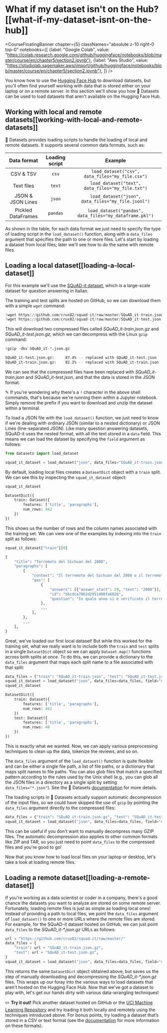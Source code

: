 # What if my dataset isn't on the Hub?[[what-if-my-dataset-isnt-on-the-hub]]

<CourseFloatingBanner chapter={5}
  classNames="absolute z-10 right-0 top-0"
  notebooks={[
    {label: "Google Colab", value: "https://colab.research.google.com/github/huggingface/notebooks/blob/master/course/en/chapter5/section2.ipynb"},
    {label: "Aws Studio", value: "https://studiolab.sagemaker.aws/import/github/huggingface/notebooks/blob/master/course/en/chapter5/section2.ipynb"},
]} />

You know how to use the [Hugging Face Hub](https://huggingface.co/datasets) to download datasets, but you'll often find yourself working with data that is stored either on your laptop or on a remote server. In this section we'll show you how 🤗 Datasets can be used to load datasets that aren't available on the Hugging Face Hub.

<Youtube id="HyQgpJTkRdE"/>

## Working with local and remote datasets[[working-with-local-and-remote-datasets]]

🤗 Datasets provides loading scripts to handle the loading of local and remote datasets. It supports several common data formats, such as:

|    Data format     | Loading script |                         Example                         |
| :----------------: | :------------: | :-----------------------------------------------------: |
|     CSV & TSV      |     `csv`      |     `load_dataset("csv", data_files="my_file.csv")`     |
|     Text files     |     `text`     |    `load_dataset("text", data_files="my_file.txt")`     |
| JSON & JSON Lines  |     `json`     |   `load_dataset("json", data_files="my_file.jsonl")`    |
| Pickled DataFrames |    `pandas`    | `load_dataset("pandas", data_files="my_dataframe.pkl")` |

As shown in the table, for each data format we just need to specify the type of loading script in the `load_dataset()` function, along with a `data_files` argument that specifies the path to one or more files. Let's start by loading a dataset from local files; later we'll see how to do the same with remote files.

## Loading a local dataset[[loading-a-local-dataset]]

For this example we'll use the [SQuAD-it dataset](https://github.com/crux82/squad-it/), which is a large-scale dataset for question answering in Italian.

The training and test splits are hosted on GitHub, so we can download them with a simple `wget` command:

```python
!wget https://github.com/crux82/squad-it/raw/master/SQuAD_it-train.json.gz
!wget https://github.com/crux82/squad-it/raw/master/SQuAD_it-test.json.gz
```

This will download two compressed files called *SQuAD_it-train.json.gz* and *SQuAD_it-test.json.gz*, which we can decompress with the Linux `gzip` command:

```python
!gzip -dkv SQuAD_it-*.json.gz
```

```bash
SQuAD_it-test.json.gz:	   87.4% -- replaced with SQuAD_it-test.json
SQuAD_it-train.json.gz:	   82.2% -- replaced with SQuAD_it-train.json
```

We can see that the compressed files have been replaced with _SQuAD_it-train.json_ and _SQuAD_it-test.json_, and that the data is stored in the JSON format.

<Tip>

✎ If you're wondering why there's a `!` character in the above shell commands, that's because we're running them within a Jupyter notebook. Simply remove the prefix if you want to download and unzip the dataset within a terminal.

</Tip>

To load a JSON file with the `load_dataset()` function, we just need to know if we're dealing with ordinary JSON (similar to a nested dictionary) or JSON Lines (line-separated JSON). Like many question answering datasets, SQuAD-it uses the nested format, with all the text stored in a `data` field. This means we can load the dataset by specifying the `field` argument as follows:

```py
from datasets import load_dataset

squad_it_dataset = load_dataset("json", data_files="SQuAD_it-train.json", field="data")
```

By default, loading local files creates a `DatasetDict` object with a `train` split. We can see this by inspecting the `squad_it_dataset` object:

```py
squad_it_dataset
```

```python out
DatasetDict({
    train: Dataset({
        features: ['title', 'paragraphs'],
        num_rows: 442
    })
})
```

This shows us the number of rows and the column names associated with the training set. We can view one of the examples by indexing into the `train` split as follows:

```py
squad_it_dataset["train"][0]
```

```python out
{
    "title": "Terremoto del Sichuan del 2008",
    "paragraphs": [
        {
            "context": "Il terremoto del Sichuan del 2008 o il terremoto...",
            "qas": [
                {
                    "answers": [{"answer_start": 29, "text": "2008"}],
                    "id": "56cdca7862d2951400fa6826",
                    "question": "In quale anno si è verificato il terremoto nel Sichuan?",
                },
                ...
            ],
        },
        ...
    ],
}
```

Great, we've loaded our first local dataset! But while this worked for the training set, what we really want is to include both the `train` and `test` splits in a single `DatasetDict` object so we can apply `Dataset.map()` functions across both splits at once. To do this, we can provide a dictionary to the `data_files` argument that maps each split name to a file associated with that split:

```py
data_files = {"train": "SQuAD_it-train.json", "test": "SQuAD_it-test.json"}
squad_it_dataset = load_dataset("json", data_files=data_files, field="data")
squad_it_dataset
```

```python out
DatasetDict({
    train: Dataset({
        features: ['title', 'paragraphs'],
        num_rows: 442
    })
    test: Dataset({
        features: ['title', 'paragraphs'],
        num_rows: 48
    })
})
```

This is exactly what we wanted. Now, we can apply various preprocessing techniques to clean up the data, tokenize the reviews, and so on.

<Tip>

The `data_files` argument of the `load_dataset()` function is quite flexible and can be either a single file path, a list of file paths, or a dictionary that maps split names to file paths. You can also glob files that match a specified pattern according to the rules used by the Unix shell (e.g., you can glob all the JSON files in a directory as a single split by setting `data_files="*.json"`). See the 🤗 Datasets [documentation](https://huggingface.co/docs/datasets/loading.html#local-and-remote-files) for more details.

</Tip>

The loading scripts in 🤗 Datasets actually support automatic decompression of the input files, so we could have skipped the use of `gzip` by pointing the `data_files` argument directly to the compressed files:

```py
data_files = {"train": "SQuAD_it-train.json.gz", "test": "SQuAD_it-test.json.gz"}
squad_it_dataset = load_dataset("json", data_files=data_files, field="data")
```

This can be useful if you don't want to manually decompress many GZIP files. The automatic decompression also applies to other common formats like ZIP and TAR, so you just need to point `data_files` to the compressed files and you're good to go!

Now that you know how to load local files on your laptop or desktop, let's take a look at loading remote files.

## Loading a remote dataset[[loading-a-remote-dataset]]

If you're working as a data scientist or coder in a company, there's a good chance the datasets you want to analyze are stored on some remote server. Fortunately, loading remote files is just as simple as loading local ones! Instead of providing a path to local files, we point the `data_files` argument of `load_dataset()` to one or more URLs where the remote files are stored. For example, for the SQuAD-it dataset hosted on GitHub, we can just point `data_files` to the _SQuAD_it-*.json.gz_ URLs as follows:

```py
url = "https://github.com/crux82/squad-it/raw/master/"
data_files = {
    "train": url + "SQuAD_it-train.json.gz",
    "test": url + "SQuAD_it-test.json.gz",
}
squad_it_dataset = load_dataset("json", data_files=data_files, field="data")
```

This returns the same `DatasetDict` object obtained above, but saves us the step of manually downloading and decompressing the _SQuAD_it-*.json.gz_ files. This wraps up our foray into the various ways to load datasets that aren't hosted on the Hugging Face Hub. Now that we've got a dataset to play with, let's get our hands dirty with various data-wrangling techniques!

<Tip>

✏️ **Try it out!** Pick another dataset hosted on GitHub or the [UCI Machine Learning Repository](https://archive.ics.uci.edu/ml/index.php) and try loading it both locally and remotely using the techniques introduced above. For bonus points, try loading a dataset that’s stored in a CSV or text format (see the [documentation](https://huggingface.co/docs/datasets/loading.html#local-and-remote-files) for more information on these formats).

</Tip>



